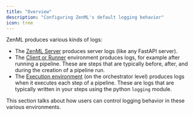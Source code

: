 ```yaml
---
title: "Overview"
description: "Configuring ZenML's default logging behavior"
icon: tree
---
```


ZenML produces various kinds of logs:

* The [ZenML Server](/v/0.66.0/getting-started/deploying-zenml) produces server logs (like any FastAPI server).
* The [Client or Runner](/v/0.66.0/usage/project-setup/configure-python-environments#client-environment-or-the-runner-environment) environment produces logs, for example after running a pipeline. These are steps that are typically before, after, and during the creation of a pipeline run.
* The [Execution environment](/v/0.66.0/usage/project-setup/configure-python-environments#execution-environments) (on the orchestrator level) produces logs when it executes each step of a pipeline. These are logs that are typically written in your steps using the python `logging` module.

This section talks about how users can control logging behavior in these various environments.
